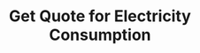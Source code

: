 ---
title: 'Get Quote for Electricity Consumption'
openapi: 'POST /api/v1/quotes/electricity'
description: 'Get a price quote for offsetting the given amount of electricity consumption.'
---